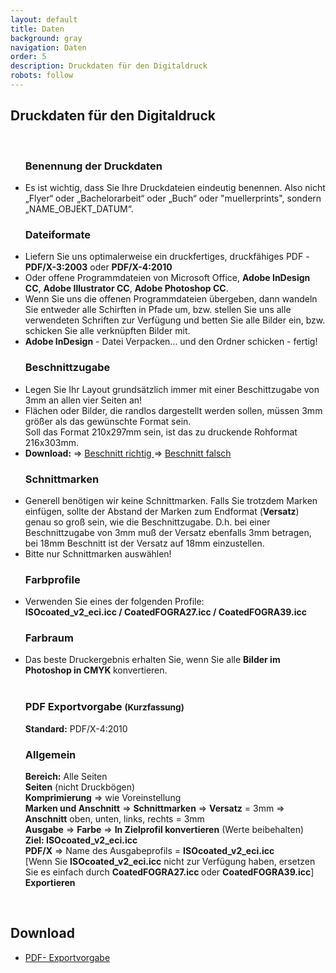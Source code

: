 ```yaml
---
layout: default
title: Daten
background: gray
navigation: Daten
order: 5
description: Druckdaten für den Digitaldruck
robots: follow
---
```


<div className="flowing-text">
  <h2>Druckdaten für den Digitaldruck</h2>
  <br/>
  <ul>
    <h3>Benennung der Druckdaten</h3>
    <li>Es ist wichtig, dass Sie Ihre Druckdateien eindeutig benennen.
      Also nicht „Flyer“ oder „Bachelorarbeit“ oder „Buch“ oder "muellerprints", sondern
      „NAME_OBJEKT_DATUM“.
    </li>
    <h3>Dateiformate</h3>
    <li>Liefern Sie uns optimalerweise ein druckfertiges, druckfähiges PDF
      - <b>PDF/X-3:2003</b> oder <b>PDF/X-4:2010</b></li>
    <li>Oder offene Programmdateien von Microsoft Office, <b>Adobe InDesign CC</b>, <b>Adobe Illustrator CC</b>, <b>Adobe
      Photoshop CC</b>.
    </li>
    <li> Wenn Sie uns die offenen Programmdateien übergeben, dann wandeln Sie entweder alle Schirften in Pfade um,
      bzw.
      stellen Sie uns alle verwendeten Schriften zur Verfügung und betten Sie alle Bilder ein, bzw. schicken Sie
      alle
      verknüpften Bilder mit.
    </li>
        <li> <b>Adobe InDesign</b> - Datei Verpacken... und den Ordner schicken - fertig!
    </li>
    <h3>Beschnittzugabe</h3>
    <li>Legen Sie Ihr Layout grundsätzlich immer mit einer Beschittzugabe von 3mm an allen vier Seiten an!
    </li>
    <li>Flächen oder Bilder, die randlos dargestellt werden sollen, müssen 3mm größer als das gewünschte Format sein. 
    <br/>Soll das Format 210x297mm sein, ist das zu druckende Rohformat 216x303mm.
    </li>
    <li><b>Download:</b> &rArr; <a href="/images/Beschnitt_RICHTIG.pdf" target="_blank">
      Beschnitt richtig </a> &rArr; <a href="/images/Beschnitt_FALSCH.pdf" target="_blank">
      Beschnitt falsch </a>
    </li>
    <h3>Schnittmarken</h3>
    <li>Generell benötigen wir keine Schnittmarken. Falls Sie trotzdem Marken einfügen, sollte der Abstand der
      Marken
      zum Endformat (<b>Versatz</b>) genau so groß sein, wie die Beschnittzugabe. D.h. bei einer Beschnittzugabe
      von 3mm
      muß der Versatz ebenfalls 3mm betragen, bei 18mm Beschnitt ist der Versatz auf 18mm einzustellen.
    </li>
    <li>Bitte nur Schnittmarken auswählen!</li>
    <h3>Farbprofile</h3>
    <li>Verwenden Sie eines der folgenden Profile:</li>
    <b>ISOcoated_v2_eci.icc / CoatedFOGRA27.icc / CoatedFOGRA39.icc</b>
    <h3>Farbraum</h3>
    <li>Das beste Druckergebnis erhalten Sie, wenn Sie alle <b>Bilder im Photoshop in CMYK </b>konvertieren.
    </li>
    <br/>
    <h3>PDF Exportvorgabe <small>(Kurzfassung)</small></h3>
    <b>Standard:</b> PDF/X-4:2010
    <br/>
    <h3>Allgemein</h3>
    <b>Bereich:</b> Alle Seiten
    <br/><b>Seiten</b> (nicht Druckbögen)
    <br/><b>Komprimierung</b> &rArr; wie Voreinstellung
    <br/>
    <b>Marken und Anschnitt</b> &rArr; <b>Schnittmarken</b> &rArr; <b>Versatz</b> = 3mm &rArr; <b>Anschnitt</b> oben, unten, links, rechts = 3mm
    <br/><b>Ausgabe</b> &rArr; <b>Farbe</b> &rArr; <b>In Zielprofil konvertieren</b> (Werte
    beibehalten)
    <br/><b>Ziel: ISOcoated_v2_eci.icc</b>
    <br/><b>PDF/X</b> &rArr; Name des Ausgabeprofils = <b>ISOcoated_v2_eci.icc</b>
    <br/>[Wenn Sie <b>ISOcoated_v2_eci.icc</b> nicht zur Verfügung haben, ersetzen Sie es
    einfach
    durch <b> CoatedFOGRA27.icc </b> oder
    <b> CoatedFOGRA39.icc</b>]
    <br/><b>Exportieren</b>
</ul>
  <br/>
  <h2>Download</h2>
  <ul>
    <li><a href="/images/PDF-Exportvorgabe.pdf" target="_blank">PDF-
      Exportvorgabe</a></li>
  </ul>
</div>
